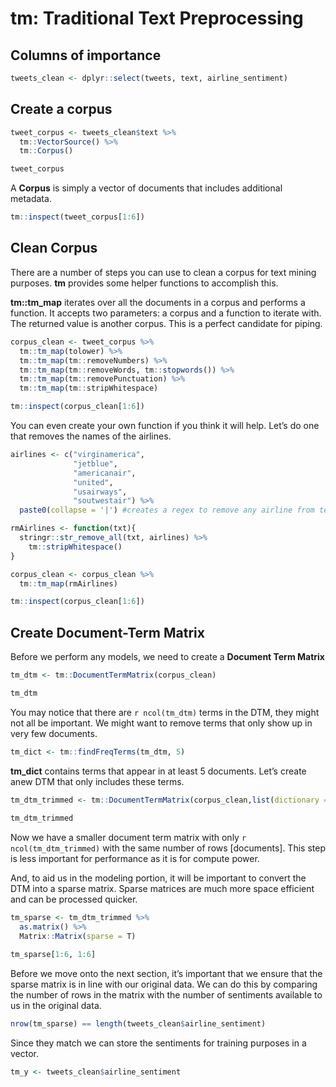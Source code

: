 # tm: Traditional Text Preprocessing

## Columns of importance

  ```r
  tweets_clean <- dplyr::select(tweets, text, airline_sentiment)
  ```

## Create a corpus

```r
tweet_corpus <- tweets_clean$text %>%
  tm::VectorSource() %>%  
  tm::Corpus() 
```

```r
tweet_corpus
```

A **Corpus** is simply a vector of documents that includes additional metadata.

```r
tm::inspect(tweet_corpus[1:6])
```

## Clean Corpus

There are a number of steps you can use to clean a corpus for text mining purposes. **tm** provides some helper functions to accomplish this.

**tm::tm_map** iterates over all the documents in a corpus and performs a function. It accepts two parameters: a corpus and a function to iterate with. The returned value is another corpus. This is a perfect candidate for piping.

```r
corpus_clean <- tweet_corpus %>%
  tm::tm_map(tolower) %>%
  tm::tm_map(tm::removeNumbers) %>%
  tm::tm_map(tm::removeWords, tm::stopwords()) %>%
  tm::tm_map(tm::removePunctuation) %>%
  tm::tm_map(tm::stripWhitespace)
```

```r
tm::inspect(corpus_clean[1:6])
```

You can even create your own function if you think it will help. Let's do one that removes the names of the airlines.

```r
airlines <- c("virginamerica", 
              "jetblue", 
              "americanair", 
              "united", 
              "usairways", 
              "soutwestair") %>%
  paste0(collapse = '|') #creates a regex to remove any airline from text

rmAirlines <- function(txt){
  stringr::str_remove_all(txt, airlines) %>%
    tm::stripWhitespace()
}

```

```r
corpus_clean <- corpus_clean %>%
  tm::tm_map(rmAirlines)

tm::inspect(corpus_clean[1:6])
```

## Create **Document-Term Matrix**

Before we perform any models, we need to create a **Document Term Matrix**

```r
tm_dtm <- tm::DocumentTermMatrix(corpus_clean)
```

```r
tm_dtm
```
You may notice that there are `r ncol(tm_dtm)` terms in the DTM, they might not all be important. We might want to remove terms that only show up in very few documents.

```r
tm_dict <- tm::findFreqTerms(tm_dtm, 5)
```

**tm_dict** contains terms that appear in at least 5 documents. Let's create anew DTM that only includes these terms.

```r
tm_dtm_trimmed <- tm::DocumentTermMatrix(corpus_clean,list(dictionary = tm_dict))
 
tm_dtm_trimmed
```

Now we have a smaller document term matrix with only `r ncol(tm_dtm_trimmed)` with the same number of rows [documents]. This step is less important for performance as it is for compute power.

And, to aid us in the modeling portion, it will be important to convert the DTM into a sparse matrix. Sparse matrices are much more space efficient and can be processed quicker.

```r
tm_sparse <- tm_dtm_trimmed %>% 
  as.matrix() %>%
  Matrix::Matrix(sparse = T)
```

```r
tm_sparse[1:6, 1:6]
```

Before we move onto the next section, it's important that we ensure that the sparse matrix is in line with our original data. We can do this by comparing the number of rows in the matrix with the number of sentiments available to us in the original data.

```r
nrow(tm_sparse) == length(tweets_clean$airline_sentiment)
```

Since they match we can store the sentiments for training purposes in a vector.

```r
tm_y <- tweets_clean$airline_sentiment
```
